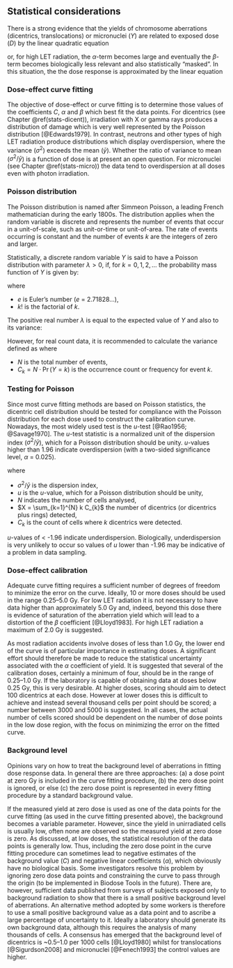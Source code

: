 ## Statistical considerations {#stats-considerations}

There is a strong evidence that the yields of chromosome aberrations (dicentrics, translocations) or micronuclei ($Y$) are related to exposed dose ($D$) by the linear quadratic equation

\begin{equation} 
  Y = C + \alpha D + \beta D^2
  (\#eq:dose-response-lq)
\end{equation}

or, for high LET radiation, the $\alpha$-term becomes large and eventually the $\beta$-term becomes biologically less relevant and also statistically "masked". In this situation, the the dose response is
approximated by the linear equation

\begin{equation} 
  Y = C + \alpha D
  (\#eq:dose-response-l)
\end{equation}


### Dose-effect curve fitting

The objective of dose-effect or curve fitting is to determine those values of the coefficients $C$, $\alpha$ and $\beta$ which best fit the data points. For dicentrics (see Chapter \@ref(stats-dicent)), irradiation with X or gamma rays produces a distribution of damage which is very well represented by the Poisson distribution [@Edwards1979]. In contrast, neutrons and other types of high LET radiation produce distributions which display overdispersion, where the variance ($\sigma^{2}$) exceeds the mean ($\bar{y}$). Whether the ratio of variance to mean ($\sigma^{2}/\bar{y}$) is a function of dose is at present an open question. For micronuclei (see Chapter \@ref(stats-micro)) the data tend to overdispersion at all doses even with photon irradiation.


### Poisson distribution

The Poisson distribution is named after Simmeon Poisson, a leading French mathematician during the early 1800s. The distribution applies when the random variable is discrete and represents the number of events that occur in a unit-of-scale, such as unit-or-time or unit-of-area. The rate of events occurring is constant and the number of events $k$ are the integers of zero and larger. 

Statistically, a discrete random variable $Y$ is said to have a Poisson distribution with parameter $\lambda > 0$, if, for $k = 0, 1, 2, \dots$ the probability mass function of $Y$ is given by:

\begin{equation}
	f(k; \lambda) = \Pr(Y = k)= \frac{\lambda^k e^{-\lambda}}{k!},
	(\#eq:poisson-dist)
\end{equation}

where

- $e$ is Euler's number ($e$ = 2.71828...),
- $k$! is the factorial of $k$.

The positive real number $\lambda$ is equal to the expected value of $Y$ and also to its variance:
\begin{equation}
	\bar{y} = \operatorname{E}(Y) = \lambda, \quad \sigma^{2} = \operatorname{Var}(Y) = \lambda.
	(\#eq:variance-poisson)
\end{equation}

However, for real count data, it is recommended to calculate the variance defined as
\begin{equation}
\begin{aligned}
  \sigma^{2} = \operatorname{Var}(Y)
  %= \frac{1}{n} \sum_{i=1}^n (y_{i} - \bar{y})^2 
  &= \frac{1}{N - 1} \left[ \sum_{k=1}^{N} k^{2} C_{k} - N \bar{y}^{2} \right] \\
  &= \frac{1}{N - 1} \left[  \sum_{k=1}^{N} k^{2} C_{k} - \frac{1}{N} \left( \sum_{k=1}^{N} k C_{k} \right)^{2} \right]
  ,
\end{aligned}
  (\#eq:variance)
\end{equation}
where

- $N$ is the total number of events,
- $C_{k} = N \cdot \Pr(Y = k)$ is the occurrence count or frequency for event $k$.


### Testing for Poisson

Since most curve fitting methods are based on Poisson statistics, the dicentric cell distribution should be tested for compliance with the Poisson distribution for each dose used to construct the calibration curve. Nowadays, the most widely used test is the $u$-test [@Rao1956; @Savage1970]. The $u$-test statistic is a normalized unit of the dispersion index ($\sigma^{2}/\bar{y}$), which for a Poisson distribution should be unity. $u$-values higher than 1.96 indicate overdispersion (with a two-sided significance level, $\alpha$ = 0.025).

\begin{equation} 
  u = (\sigma^{2}/\bar{y} - 1) \sqrt{\frac{N - 1}{2 (1 - 1/X)}}
  (\#eq:u-value)
\end{equation}

where

- $\sigma^{2}/\bar{y}$ is the dispersion index,
- $u$ is the $u$-value, which for a Poisson distribution should be unity,
- $N$ indicates the number of cells analysed,
- $X = \sum_{k=1}^{N} k C_{k}$ the number of dicentrics (or dicentrics plus rings) detected,
- $C_{k}$ is the count of cells where $k$ dicentrics were detected.

$u$-values of < -1.96 indicate underdispersion. Biologically, underdispersion is very unlikely to occur so values of $u$ lower than -1.96 may be indicative of a problem in data sampling.


### Dose-effect calibration

Adequate curve fitting requires a sufficient number of degrees of freedom to minimize the error on the curve. Ideally, 10 or more doses should be used in the range 0.25–5.0 Gy. For low LET radiation it is not necessary to have data higher than approximately 5.0 Gy and, indeed, beyond this dose there is evidence of saturation of the aberration yield which will lead to a distortion of the $\beta$ coefficient [@Lloyd1983]. For high LET radiation a maximum of 2.0 Gy is suggested.

As most radiation accidents involve doses of less than 1.0 Gy, the lower end of the curve is of particular importance in estimating doses. A significant effort should therefore be made to reduce the statistical uncertainty associated with the $\alpha$ coefficient of yield. It is suggested that several of the calibration doses, certainly a minimum of four, should be in the range of 0.25–1.0 Gy. If the laboratory is capable of obtaining data at doses below 0.25 Gy, this is very desirable. At higher doses, scoring should aim to detect 100 dicentrics at each dose. However at lower doses this is difficult to achieve and instead several thousand cells per point should be scored; a number between 3000 and 5000 is suggested. In all cases, the actual number of cells scored should be dependent on the number of dose points in the low dose region, with the focus on minimizing the error on the fitted curve. 


### Background level

Opinions vary on how to treat the background level of aberrations in fitting dose response data. In general there are three approaches: (a) a dose point at zero Gy is included in the curve fitting procedure, (b) the zero dose point is ignored, or else (c) the zero dose point is represented in every fitting procedure by a standard background value. 

If the measured yield at zero dose is used as one of the data points for the curve fitting (as used in the curve fitting presented above), the background becomes a variable parameter. However, since the yield in unirradiated cells is usually low, often none are observed so the measured yield at zero dose is zero. As discussed, at low doses, the statistical resolution of the data points is generally low. Thus, including the zero dose point in the curve fitting procedure can sometimes lead to negative estimates of the background value ($C$) and negative linear coefficients ($\alpha$), which obviously have no biological basis. Some investigators resolve this problem by ignoring zero dose data points and constraining the curve to pass through the origin (to be implemented in Biodose Tools in the future). There are, however, sufficient data published from surveys of subjects exposed only to background radiation to show that there is a small positive background level of aberrations. An alternative method adopted by some workers is therefore to use a small positive background value as a data point and to ascribe a large percentage of uncertainty to it. Ideally a laboratory should generate its own background data, although this requires the analysis of many thousands of cells. A consensus has emerged that the background level of dicentrics is ~0.5–1.0 per 1000 cells [@Lloyd1980] whilst for translocations [@Sigurdson2008] and micronuclei [@Fenech1993] the control values are higher.

